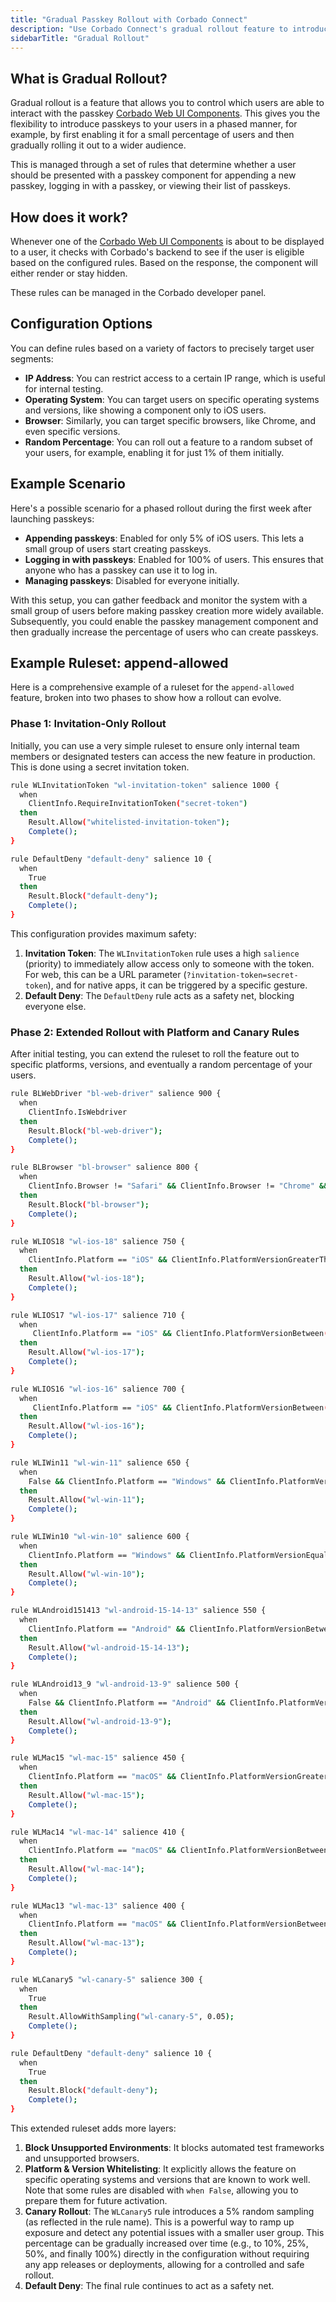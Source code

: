 ```yaml
---
title: "Gradual Passkey Rollout with Corbado Connect"
description: "Use Corbado Connect's gradual rollout feature to introduce passkeys to users at your own pace. Ensure a smooth, controlled transition to passkeys."
sidebarTitle: "Gradual Rollout"
---
```



<Demo />

## What is Gradual Rollout?

Gradual rollout is a feature that allows you to control which users are able to interact with the passkey [Corbado Web UI Components](/corbado-connect/web-ui-components/overview). This gives you the flexibility to introduce passkeys to your users in a phased manner, for example, by first enabling it for a small percentage of users and then gradually rolling it out to a wider audience.

This is managed through a set of rules that determine whether a user should be presented with a passkey component for appending a new passkey, logging in with a passkey, or viewing their list of passkeys.

## How does it work?

Whenever one of the [Corbado Web UI Components](/corbado-connect/web-ui-components/overview) is about to be displayed to a user, it checks with Corbado's backend to see if the user is eligible based on the configured rules. Based on the response, the component will either render or stay hidden.

These rules can be managed in the Corbado developer panel.

## Configuration Options

You can define rules based on a variety of factors to precisely target user segments:

-   **IP Address**: You can restrict access to a certain IP range, which is useful for internal testing.
-   **Operating System**: You can target users on specific operating systems and versions, like showing a component only to iOS users.
-   **Browser**: Similarly, you can target specific browsers, like Chrome, and even specific versions.
-   **Random Percentage**: You can roll out a feature to a random subset of your users, for example, enabling it for just 1% of them initially.

## Example Scenario

Here's a possible scenario for a phased rollout during the first week after launching passkeys:

-   **Appending passkeys**: Enabled for only 5% of iOS users. This lets a small group of users start creating passkeys.
-   **Logging in with passkeys**: Enabled for 100% of users. This ensures that anyone who has a passkey can use it to log in.
-   **Managing passkeys**: Disabled for everyone initially.

With this setup, you can gather feedback and monitor the system with a small group of users before making passkey creation more widely available. Subsequently, you could enable the passkey management component and then gradually increase the percentage of users who can create passkeys.

## Example Ruleset: append-allowed

Here is a comprehensive example of a ruleset for the `append-allowed` feature, broken into two phases to show how a rollout can evolve.

### Phase 1: Invitation-Only Rollout

Initially, you can use a very simple ruleset to ensure only internal team members or designated testers can access the new feature in production. This is done using a secret invitation token.

```bash
rule WLInvitationToken "wl-invitation-token" salience 1000 {
  when
	ClientInfo.RequireInvitationToken("secret-token")
  then
	Result.Allow("whitelisted-invitation-token");
	Complete();
}

rule DefaultDeny "default-deny" salience 10 {
  when
	True
  then
	Result.Block("default-deny");
	Complete();
}
```

This configuration provides maximum safety:
1.  **Invitation Token**: The `WLInvitationToken` rule uses a high `salience` (priority) to immediately allow access only to someone with the token. For web, this can be a URL parameter (`?invitation-token=secret-token`), and for native apps, it can be triggered by a specific gesture.
2.  **Default Deny**: The `DefaultDeny` rule acts as a safety net, blocking everyone else.

### Phase 2: Extended Rollout with Platform and Canary Rules

After initial testing, you can extend the ruleset to roll the feature out to specific platforms, versions, and eventually a random percentage of your users.

```bash
rule BLWebDriver "bl-web-driver" salience 900 {
  when
	ClientInfo.IsWebdriver
  then
	Result.Block("bl-web-driver");
	Complete();
}

rule BLBrowser "bl-browser" salience 800 {
  when
	ClientInfo.Browser != "Safari" && ClientInfo.Browser != "Chrome" && ClientInfo.Browser != "Edge" && ClientInfo.Browser != "Samsung Internet"
  then
	Result.Block("bl-browser");
	Complete();
}

rule WLIOS18 "wl-ios-18" salience 750 {
  when
	ClientInfo.Platform == "iOS" && ClientInfo.PlatformVersionGreaterThanOrEqual("18.0")
  then
	Result.Allow("wl-ios-18");
	Complete();
}

rule WLIOS17 "wl-ios-17" salience 710 {
  when
	 ClientInfo.Platform == "iOS" && ClientInfo.PlatformVersionBetween("17.0", "18.0")
  then
	Result.Allow("wl-ios-17");
	Complete();
}

rule WLIOS16 "wl-ios-16" salience 700 {
  when
	 ClientInfo.Platform == "iOS" && ClientInfo.PlatformVersionBetween("16.4", "17.0")
  then
	Result.Allow("wl-ios-16");
	Complete();
}

rule WLIWin11 "wl-win-11" salience 650 {
  when
	False && ClientInfo.Platform == "Windows" && ClientInfo.PlatformVersionEqual("11.0")
  then
	Result.Allow("wl-win-11");
	Complete();
}

rule WLIWin10 "wl-win-10" salience 600 {
  when
	ClientInfo.Platform == "Windows" && ClientInfo.PlatformVersionEqual("10.0")
  then
	Result.Allow("wl-win-10");
	Complete();
}

rule WLAndroid151413 "wl-android-15-14-13" salience 550 {
  when
	ClientInfo.Platform == "Android" && ClientInfo.PlatformVersionBetween("13.0", "16.0")
  then
	Result.Allow("wl-android-15-14-13");
	Complete();
}

rule WLAndroid13_9 "wl-android-13-9" salience 500 {
  when
	False && ClientInfo.Platform == "Android" && ClientInfo.PlatformVersionGreaterThanOrEqual("9.0")
  then
	Result.Allow("wl-android-13-9");
	Complete();
}

rule WLMac15 "wl-mac-15" salience 450 {
  when
	ClientInfo.Platform == "macOS" && ClientInfo.PlatformVersionGreaterThanOrEqual("15.0")
  then
	Result.Allow("wl-mac-15");
	Complete();
}

rule WLMac14 "wl-mac-14" salience 410 {
  when
	ClientInfo.Platform == "macOS" && ClientInfo.PlatformVersionBetween("14.0", "15.0")
  then
	Result.Allow("wl-mac-14");
	Complete();
}

rule WLMac13 "wl-mac-13" salience 400 {
  when
	ClientInfo.Platform == "macOS" && ClientInfo.PlatformVersionBetween("13.0", "14.0")
  then
	Result.Allow("wl-mac-13");
	Complete();
}

rule WLCanary5 "wl-canary-5" salience 300 {
  when
	True
  then
    Result.AllowWithSampling("wl-canary-5", 0.05);
	Complete();
}

rule DefaultDeny "default-deny" salience 10 {
  when
	True
  then
	Result.Block("default-deny");
	Complete();
}
```

This extended ruleset adds more layers:
1.  **Block Unsupported Environments**: It blocks automated test frameworks and unsupported browsers.
2.  **Platform & Version Whitelisting**: It explicitly allows the feature on specific operating systems and versions that are known to work well. Note that some rules are disabled with `when False`, allowing you to prepare them for future activation.
3.  **Canary Rollout**: The `WLCanary5` rule introduces a 5% random sampling (as reflected in the rule name). This is a powerful way to ramp up exposure and detect any potential issues with a smaller user group. This percentage can be gradually increased over time (e.g., to 10%, 25%, 50%, and finally 100%) directly in the configuration without requiring any app releases or deployments, allowing for a controlled and safe rollout.
4.  **Default Deny**: The final rule continues to act as a safety net.